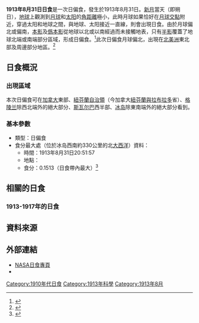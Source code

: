 {{Infobox Solar eclipse
| Year        = 1913
| Month       = 8
| Day         = 31
| Type        = 日偏食
| Image       = SE1913Aug31P.png
| Image size  = 200px
| Image intro = 1913年8月31日日偏食路徑圖
  <!--   日食資料   -->
| Gamma       = 1.4512
| Mag         = 0.1513
| Saros       = 114
| Saros total = 72
| Saros seq   = 71
  <!--     食甚     -->
| Duration    = 
| Location    = [[冰岛|冰岛]]西南約330公里的北[[大西洋|大西洋]]
| Coords      = {{coord|61.5|N|26.8|W}}
| Width       = 
  <!--   開始時間   -->
| Partial     = 
| Start type  = 
| Centre      = 
| Greatest    = 20:51:57
  <!--     倒數     -->
| hour        = 20
| minute      = 51
| second      = 57
| Duration_s  = 
}}
'''1913年8月31日日食'''是一次日偏食，發生於1913年8月31日。[[新月|新月]]當天（即朔日），[[地球|地球]]上觀測到[[月球|月球]]和[[太阳|太阳]]的[[角距離|角距離]]極小，此時月球如果恰好在[[月球交點|月球交點]]附近，穿過太阳和地球之間，與地球、太阳接近一直線，則會出現日食。由於月球偏北或偏南，[[本影|本影]]及[[僞本影|僞本影]]從地球以北或以南經過而未接觸地表，只有[[半影|半影]]覆蓋了地球北端或南端部分區域，形成日偏食。<ref name="astron">{{cite web|author=樊忠玉|title=日（月）食|url=http://www.astron.ac.cn/bencandy-51-1630-1.htm|publisher=中国天文科普网|accessdate=2016-04-01|archive-date=2014-09-17|archive-url=https://web.archive.org/web/20140917080048/http://www.astron.ac.cn/bencandy-51-1630-1.htm|dead-url=no}}</ref>此次日偏食月球偏北，出現在[[北美洲|北美洲]]東北部及周邊部分地區。<ref name="NASAGIF">{{cite web|author=Fred Espenak|title=Paritial Solar Eclipse of 1913 Aug 31|url=http://eclipse.gsfc.nasa.gov/SEplot/SEplot1901/SE1913Aug31P.GIF|publisher=NASA Eclipse Web Site|accessdate=2016-04-01|archive-date=2020-10-21|archive-url=https://web.archive.org/web/20201021152739/https://eclipse.gsfc.nasa.gov/SEplot/SEplot1901/SE1913Aug31P.GIF|dead-url=no}}{{en}}</ref>

== 日食概況 ==
=== 出現區域 ===
本次日偏食可在[[加拿大|加拿大]]東部、[[紐芬蘭自治領|紐芬蘭自治領]]（今加拿大[[紐芬蘭與拉布拉多|紐芬蘭與拉布拉多]]省）、[[格陵兰|格陵兰]]除西北端外的絕大部分、[[斯瓦尔巴|斯瓦尔巴]]西半部、[[冰岛|冰岛]]除東南端外的絕大部分看到。

=== 基本參數 ===
{{NoteUTC}}
* 類型：日偏食
* 食分最大處（位於冰岛西南約330公里的北[[大西洋|大西洋]]）資料：
** 時間：1913年8月31日20:51:57
** 地點：{{coord|61.5|N|26.8|W}}
** 食分：0.1513（日食帶內最大）<ref name="Besselian">{{cite web|author=Fred Espenak|title=Besselian Elements - Paritial Solar Eclipse of 1913 Aug 31|url=http://eclipse.gsfc.nasa.gov/SEsearch/SEdata.php?Ecl=19130831|publisher=NASA Eclipse Web Site|accessdate=2016-04-01|archive-date=2020-10-21|archive-url=https://web.archive.org/web/20201021183420/https://eclipse.gsfc.nasa.gov/SEsearch/SEdata.php?Ecl=19130831|dead-url=no}}{{en}}</ref>

== 相關的日食 ==
=== 1913-1917年的日食 ===
{{Solar eclipse set 1913-1917}}

== 資料來源 ==
{{reflist}}

== 外部連結 ==
{{日食主題}}
* [http://eclipse.gsfc.nasa.gov/solar.html NASA日食專頁]{{Wayback|url=http://eclipse.gsfc.nasa.gov/solar.html |date=20190108200537 }}{{en}}
* {{Partial solar eclipse NASA reference|1901/SE1913Aug31P|19130831}}

{{Solar eclipses
|nature=日偏食
|previous=[[1913年4月6日日食|1913年4月6日日食]]
|natureprevious=日偏食
|next=[[1913年9月30日日食|1913年9月30日日食]]
|naturenext=日偏食
|previoussamenature=[[1913年4月6日日食|1913年4月6日日食]]
|nextsamenature=[[1913年9月30日日食|1913年9月30日日食]]
}}
{{日食}}

[[Category:1910年代日食|Category:1910年代日食]]
[[Category:1913年科學|Category:1913年科學]]
[[Category:1913年8月|Category:1913年8月]]